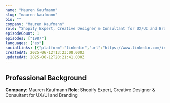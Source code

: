 ```yaml
---
name: "Mauren Kaufmann"
slug: "mauren-kaufmann"
bio: ""
company: "Mauren Kaufmann"
role: "Shopify Expert, Creative Designer & Consultant for UX/UI and Branding"
episodeCount: 1
episodes: ["1987"]
languages: ["es"]
socialLinks: [{"platform":"linkedin","url":"https://www.linkedin.com/in/mauren-kaufmann"}]
createdAt: 2025-06-12T13:23:08.000Z
updatedAt: 2025-06-12T20:21:41.000Z
---
```


## Professional Background

**Company**: Mauren Kaufmann
**Role**: Shopify Expert, Creative Designer & Consultant for UX/UI and Branding
